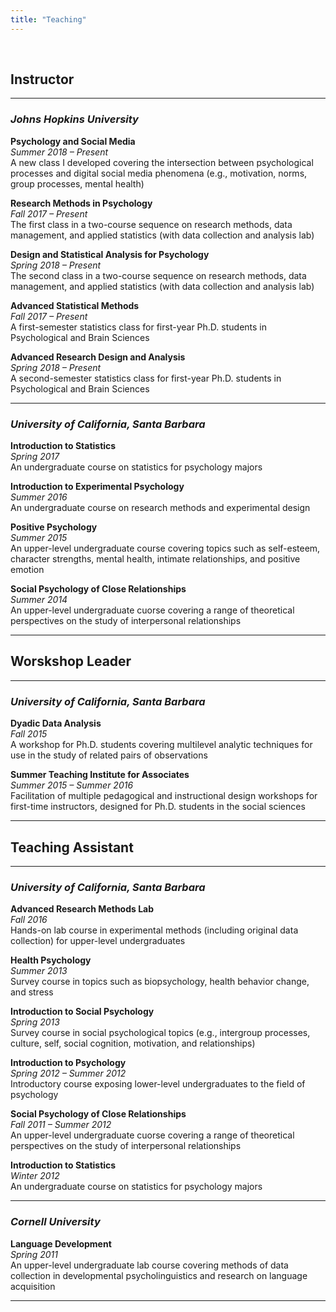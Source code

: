 ---
title: "Teaching"
---

<br>

## **Instructor**

---

### *Johns Hopkins University*

**Psychology and Social Media** <br> *Summer 2018 -- Present* <br>
A new class I developed covering the intersection between psychological processes and digital social media phenomena (e.g., motivation, norms, group processes, mental health) 

**Research Methods in Psychology** <br> *Fall 2017 -- Present* <br>
The first class in a two-course sequence on research methods, data management, and applied statistics (with data collection and analysis lab)

**Design and Statistical Analysis for Psychology** <br> *Spring 2018 -- Present* <br>
The second class in a two-course sequence on research methods, data management, and applied statistics (with data collection and analysis lab)

**Advanced Statistical Methods** <br> *Fall 2017 -- Present* <br>
A first-semester statistics class for first-year Ph.D. students in Psychological and Brain Sciences

**Advanced Research Design and Analysis** <br> *Spring 2018 -- Present* <br>
A second-semester statistics class for first-year Ph.D. students in Psychological and Brain Sciences

---

### *University of California, Santa Barbara*

**Introduction to Statistics** <br> *Spring 2017* <br>
An undergraduate course on statistics for psychology majors

**Introduction to Experimental Psychology** <br> *Summer 2016* <br>
An undergraduate course on research methods and experimental design

**Positive Psychology** <br> *Summer 2015* <br>
An upper-level undergraduate course covering topics such as self-esteem, character strengths, mental health, intimate relationships, and positive emotion

**Social Psychology of Close Relationships** <br> *Summer 2014* <br>
An upper-level undergraduate cuorse covering a range of theoretical perspectives on the study of interpersonal relationships

---

## **Worskshop Leader**

---

### *University of California, Santa Barbara*

**Dyadic Data Analysis** <br> *Fall 2015* <br>
A workshop for Ph.D. students covering multilevel analytic techniques for use in the study of related pairs of observations

**Summer Teaching Institute for Associates** <br> *Summer 2015 -- Summer 2016* <br>
Facilitation of multiple pedagogical and instructional design workshops for first-time instructors, designed for Ph.D. students in the social sciences

---

## **Teaching Assistant**

---

### *University of California, Santa Barbara*

**Advanced Research Methods Lab** <br> *Fall 2016* <br>
Hands-on lab course in experimental methods (including original data collection) for upper-level undergraduates

**Health Psychology** <br> *Summer 2013* <br>
Survey course in topics such as biopsychology, health behavior change, and stress

**Introduction to Social Psychology** <br> *Spring 2013* <br>
Survey course in social psychological topics (e.g., intergroup processes, culture, self, social cognition, motivation, and relationships)

**Introduction to Psychology** <br> *Spring 2012 -- Summer 2012* <br>
Introductory course exposing lower-level undergraduates to the field of psychology

**Social Psychology of Close Relationships** <br> *Fall 2011 -- Summer 2012* <br>
An upper-level undergraduate cuorse covering a range of theoretical perspectives on the study of interpersonal relationships

**Introduction to Statistics** <br> *Winter 2012* <br>
An undergraduate course on statistics for psychology majors

---

### *Cornell University*

**Language Development** <br> *Spring 2011* <br>
An upper-level undergraduate lab course covering methods of data collection in developmental psycholinguistics and research on language acquisition

---

